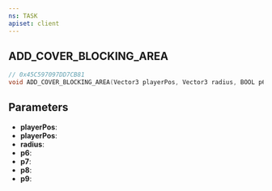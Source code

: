```yaml
---
ns: TASK
apiset: client
---
```

## ADD_COVER_BLOCKING_AREA

```c
// 0x45C597097DD7CB81
void ADD_COVER_BLOCKING_AREA(Vector3 playerPos, Vector3 radius, BOOL p6, BOOL p7, BOOL p8, BOOL p9);
```


## Parameters
* **playerPos**:
* **playerPos**:
* **radius**:
* **p6**:
* **p7**:
* **p8**:
* **p9**: